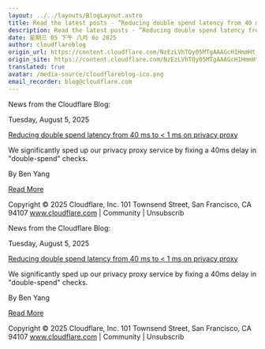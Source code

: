 ```yaml
---
layout: ../../layouts/BlogLayout.astro
title: Read the latest posts - ”Reducing double spend latency from 40 ms to < 1 ms on privacy proxy”
description: Read the latest posts - ”Reducing double spend latency from 40 ms to < 1 ms on privacy proxy”
date: 星期三 05 下午 八月 6o 2025
author: cloudflareblog
origin_url: https://content.cloudflare.com/NzEzLVhTQy05MTgAAAGcH1HmmHt_LjyuF6B0XHa3DQs2MUMMfkNkY3Lxs34nS_EH6o3B1YItlsNCZBwizDXfd_f8a8M=
origin_site: https://content.cloudflare.com/NzEzLVhTQy05MTgAAAGcH1HmmHt_LjyuF6B0XHa3DQs2MUMMfkNkY3Lxs34nS_EH6o3B1YItlsNCZBwizDXfd_f8a8M=
translated: true
avatar: /media-source/cloudflareblog-ico.png
email_recorder: blog@cloudflare.com
---
```



<Reference client:only="react" title="Read the latest posts - ”Reducing double spend latency from 40 ms to < 1 ms on privacy proxy”" url="https://content.cloudflare.com/NzEzLVhTQy05MTgAAAGcH1HmmHt_LjyuF6B0XHa3DQs2MUMMfkNkY3Lxs34nS_EH6o3B1YItlsNCZBwizDXfd_f8a8M=" />

<Detail client:only="react">
	News from the Cloudflare Blog:

Tuesday, August 5, 2025

[Reducing double spend latency from 40 ms to &lt; 1 ms on privacy proxy](https://content.cloudflare.com/NzEzLVhTQy05MTgAAAGcH1HmmHt_LjyuF6B0XHa3DQs2MUMMfkNkY3Lxs34nS_EH6o3B1YItlsNCZBwizDXfd_f8a8M=)

We significantly sped up our privacy proxy service by fixing a 40ms delay in "double-spend" checks.

By Ben Yang

[Read More](https://content.cloudflare.com/NzEzLVhTQy05MTgAAAGcH1HmmHt_LjyuF6B0XHa3DQs2MUMMfkNkY3Lxs34nS_EH6o3B1YItlsNCZBwizDXfd_f8a8M=)

Copyright © 2025 Cloudflare, Inc. 101 Townsend Street, San Francisco, CA 94107 www.cloudflare.com | Community | Unsubscrib
</Detail>

News from the Cloudflare Blog:

Tuesday, August 5, 2025

[Reducing double spend latency from 40 ms to &lt; 1 ms on privacy proxy](https://content.cloudflare.com/NzEzLVhTQy05MTgAAAGcH1HmmHt_LjyuF6B0XHa3DQs2MUMMfkNkY3Lxs34nS_EH6o3B1YItlsNCZBwizDXfd_f8a8M=)

We significantly sped up our privacy proxy service by fixing a 40ms delay in "double-spend" checks.

By Ben Yang

[Read More](https://content.cloudflare.com/NzEzLVhTQy05MTgAAAGcH1HmmHt_LjyuF6B0XHa3DQs2MUMMfkNkY3Lxs34nS_EH6o3B1YItlsNCZBwizDXfd_f8a8M=)

Copyright © 2025 Cloudflare, Inc. 101 Townsend Street, San Francisco, CA 94107 www.cloudflare.com | Community | Unsubscrib


